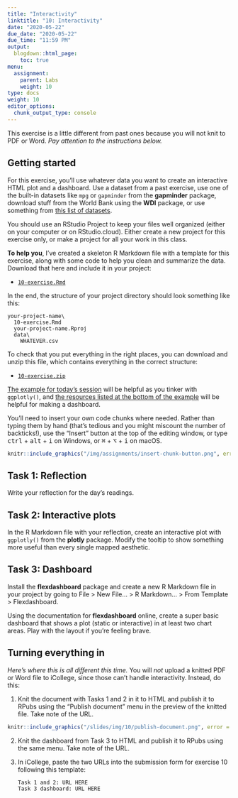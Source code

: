 ```yaml
---
title: "Interactivity"
linktitle: "10: Interactivity"
date: "2020-05-22"
due_date: "2020-05-22"
due_time: "11:59 PM"
output:
  blogdown::html_page:
    toc: true
menu:
  assignment:
    parent: Labs
    weight: 10
type: docs
weight: 10
editor_options:
  chunk_output_type: console
---
```


This exercise is a little different from past ones because you will not knit to PDF or Word. *Pay attention to the instructions below.*


## Getting started

For this exercise, you'll use whatever data you want to create an interactive HTML plot and a dashboard. Use a dataset from a past exercise, use one of the built-in datasets like `mpg` or `gapminder` from the **gapminder** package, download stuff from the World Bank using the **WDI** package, or use something from [this list of datasets](/resource/data/).

You should use an RStudio Project to keep your files well organized (either on your computer or on RStudio.cloud). Either create a new project for this exercise only, or make a project for all your work in this class.

**To help you**, I've created a skeleton R Markdown file with a template for this exercise, along with some code to help you clean and summarize the data. Download that here and include it in your project:

- [<i class="fab fa-r-project"></i> `10-exercise.Rmd`](/projects/10-exercise/10-exercise.Rmd)

In the end, the structure of your project directory should look something like this:

```text
your-project-name\
  10-exercise.Rmd
  your-project-name.Rproj
  data\
    WHATEVER.csv
```

To check that you put everything in the right places, you can download and unzip this file, which contains everything in the correct structure:

- [<i class="fas fa-file-archive"></i> `10-exercise.zip`](/projects/10-exercise.zip)

[The example for today's session](/example/10-example/) will be helpful as you tinker with `ggplotly()`, and [the resources listed at the bottom of the example](/example/10-example/#making-a-dashboard-with-flexdashboard) will be helpful for making a dashboard.

You'll need to insert your own code chunks where needed. Rather than typing them by hand (that's tedious and you might miscount the number of backticks!), use the "Insert" button at the top of the editing window, or type <kbd>ctrl</kbd> + <kbd>alt</kbd> + <kbd>i</kbd> on Windows, or <kbd>⌘</kbd> + <kbd>⌥</kbd> + <kbd>i</kbd> on macOS.

```r
knitr::include_graphics("/img/assignments/insert-chunk-button.png", error = FALSE)
```

## Task 1: Reflection

Write your reflection for the day's readings.


## Task 2: Interactive plots

In the R Markdown file with your reflection, create an interactive plot with `ggplotly()` from the **plotly** package. Modify the tooltip to show something more useful than every single mapped aesthetic.


## Task 3: Dashboard

Install the **flexdashboard** package and create a new R Markdown file in your project by going to File > New File… > R Markdown… > From Template > Flexdashboard.

Using the documentation for **flexdashboard** online, create a super basic dashboard that shows a plot (static or interactive) in at least two chart areas. Play with the layout if you're feeling brave.


## Turning everything in

*Here's where this is all different this time.* You will *not* upload a knitted PDF or Word file to iCollege, since those can't handle interactivity. Instead, do this:

1. Knit the document with Tasks 1 and 2 in it to HTML and publish it to RPubs using the "Publish document" menu in the preview of the knitted file. Take note of the URL.

```r
knitr::include_graphics("/slides/img/10/publish-document.png", error = FALSE)
```

2. Knit the dashboard from Task 3 to HTML and publish it to RPubs using the same menu. Take note of the URL.

3. In iCollege, paste the two URLs into the submission form for exercise 10 following this template:

    ```text
    Task 1 and 2: URL HERE
    Task 3 dashboard: URL HERE
    ```
